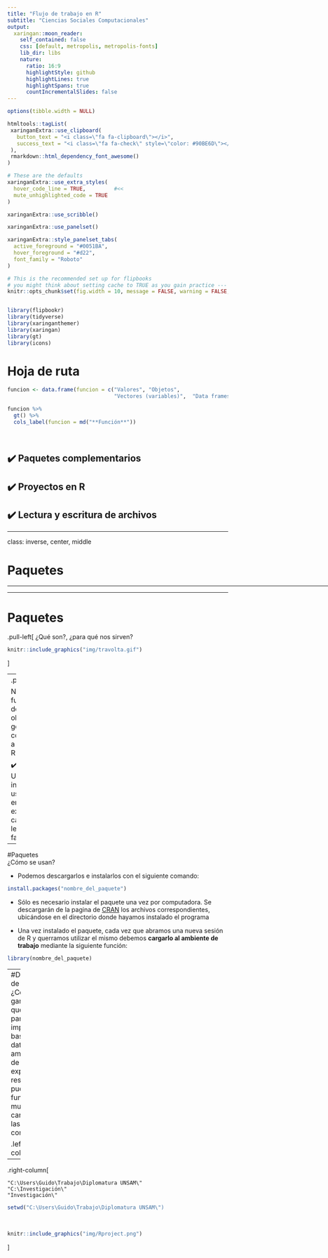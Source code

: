 ```yaml
---
title: "Flujo de trabajo en R"
subtitle: "Ciencias Sociales Computacionales"
output:
  xaringan::moon_reader:
    self_contained: false
    css: [default, metropolis, metropolis-fonts]
    lib_dir: libs
    nature:
      ratio: 16:9
      highlightStyle: github
      highlightLines: true
      highlightSpans: true
      countIncrementalSlides: false
---
```



```r
options(tibble.width = NULL)
```


```r
htmltools::tagList(
 xaringanExtra::use_clipboard(
   button_text = "<i class=\"fa fa-clipboard\"></i>",
   success_text = "<i class=\"fa fa-check\" style=\"color: #90BE6D\"></i>",
 ),
 rmarkdown::html_dependency_font_awesome()
)
```

```r
# These are the defaults
xaringanExtra::use_extra_styles(
  hover_code_line = TRUE,         #<<
  mute_unhighlighted_code = TRUE  
)
```

```r
xaringanExtra::use_scribble()
```

```r
xaringanExtra::use_panelset()

xaringanExtra::style_panelset_tabs(
  active_foreground = "#0051BA",
  hover_foreground = "#d22",
  font_family = "Roboto"
)
```

<style type="text/css">
.remark-slide-content {
    font-size: 25px;
    padding: 1em 1em 1em 1em;
}
</style>



```r
# This is the recommended set up for flipbooks
# you might think about setting cache to TRUE as you gain practice --- building flipbooks from scratch can be time consuming
knitr::opts_chunk$set(fig.width = 10, message = FALSE, warning = FALSE, comment = "", cache = F)


library(flipbookr)
library(tidyverse)
library(xaringanthemer)
library(xaringan)
library(gt)
library(icons)
```


# Hoja de ruta

```r
funcion <- data.frame(funcion = c("Valores", "Objetos", 
                                  "Vectores (variables)",  "Data frames (bases de datos"))

funcion %>% 
  gt() %>% 
  cols_label(funcion = md("**Función**"))
```

<br>

## ✔️ Paquetes complementarios

## ✔️ Proyectos en R

## ✔️ Lectura y escritura de archivos






---

class: inverse, center, middle

# Paquetes

<html>
  <div style='float:left'></div>
  <hr color='#EB811B' size=1px width=1125px>
</html>

---

# Paquetes  
.pull-left[
¿Qué son?, ¿para qué nos sirven?   

```r
knitr::include_graphics("img/travolta.gif")
```
]


--
.pull-right[
✔️ Nuevas funciones, bases de datos y objetos de R en general, complementarios a lo contenido en R Base.

✔️ Aportes de Universidades, investigadores, usuaries y empresas, para expandir las capacidades del lenguaje R y facilitar su uso.  
]   

---

#Paquetes    
¿Cómo se usan?   

- Podemos descargarlos e instalarlos con el siguiente comando: 

```r
install.packages("nombre_del_paquete") 
```

- Sólo es necesario instalar el paquete una vez por computadora. Se descargarán de la pagina de [CRAN](https://cran.r-project.org) los archivos correspondientes, ubicándose en el directorio donde hayamos instalado el programa


- Una vez instalado el paquete, cada vez que abramos una nueva sesión de R y querramos utilizar el mismo debemos **cargarlo al ambiente de trabajo** mediante la siguiente función:    
```r
library(nombre_del_paquete)
```


---
#Directorios de trabajo
¿Cómo garantizar que la ruta para importar bases de datos al ambiente de R y para exportar resultados pueda funcionar si muevo mis carpetas o las comparto?

.left-column[
```r
knitr::include_graphics("img/meme si y no.jpg")
```
]

--
.right-column[
```
"C:\Users\Guido\Trabajo\Diplomatura UNSAM\"
"C:\Investigación\"
"Investigación\"
```
```r
setwd("C:\Users\Guido\Trabajo\Diplomatura UNSAM\")
```
<br>
```r
knitr::include_graphics("img/Rproject.png")
```

]   

